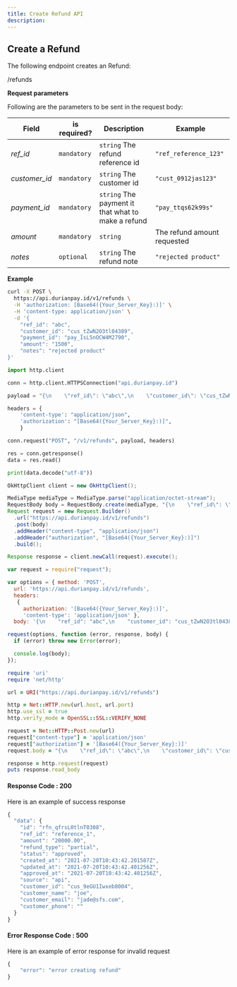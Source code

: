 ```yaml
---
title: Create Refund API
description:
---
```


<div class = 'right-component'></div>

<div class = 'left-side'>


## Create a Refund

The following endpoint creates an Refund:

<url post = ""><div class = "ib">/refunds</div></url>

</div>

<div class = 'full-side'>

<div class = 'left-side'>

**Request parameters**

Following are the parameters to be sent in the request body:

| Field |	is required? |	Description |	Example |
| ----- | -------------- | ------------- | ------- |
| _ref_id_ |	`mandatory` |	`string` The refund reference id |	`"ref_reference_123"` |
| _customer_id_ |	`mandatory` |	`string` The customer id |	`"cust_0912jas123"` |
| _payment_id_ |	`mandatory` |	`string` The payment it that what to make a refund |	`"pay_ttqs62k99s"` |
| _amount_ |	`mandatory` |	`string` | The refund amount requested |	`"10000"` or `"10000.23"` for amount with decimal value |
| _notes_ |	`optional` |	`string` The refund note |	`"rejected product"` |

</div>

<div class = 'right-code'>

**Example**

<MultiCodeBlock>

```bash
curl -X POST \
  https://api.durianpay.id/v1/refunds \
  -H 'authorization: [Base64({Your_Server_Key}:)]' \
  -H 'content-type: application/json' \
  -d '{
    "ref_id": "abc",
    "customer_id": "cus_tZwN2O3tl04389",
    "payment_id": "pay_IsL5nOCW4M2790",
    "amount": "1500",
    "notes": "rejected product"
}'
```

```python
import http.client

conn = http.client.HTTPSConnection("api.durianpay.id")

payload = "{\n    \"ref_id\": \"abc\",\n    \"customer_id\": \"cus_tZwN2O3tl04389\",\n    \"payment_id\": \"pay_IsL5nOCW4M2790\",\n    \"amount\": \"1500\",\n    \"notes\": \"rejected product\"\n}"

headers = {
    'content-type': "application/json",
    'authorization': "[Base64({Your_Server_Key}:)]",
    }

conn.request("POST", "/v1/refunds", payload, headers)

res = conn.getresponse()
data = res.read()

print(data.decode("utf-8"))
```

```java
OkHttpClient client = new OkHttpClient();

MediaType mediaType = MediaType.parse("application/octet-stream");
RequestBody body = RequestBody.create(mediaType, "{\n    \"ref_id\": \"abc\",\n    \"customer_id\": \"cus_tZwN2O3tl04389\",\n    \"payment_id\": \"pay_IsL5nOCW4M2790\",\n    \"amount\": \"1500\",\n    \"notes\": \"rejected product\"\n}");
Request request = new Request.Builder()
  .url("https://api.durianpay.id/v1/refunds")
  .post(body)
  .addHeader("content-type", "application/json")
  .addHeader("authorization", "[Base64({Your_Server_Key}:)]")
  .build();

Response response = client.newCall(request).execute();
```

```js
var request = require("request");

var options = { method: 'POST',
  url: 'https://api.durianpay.id/v1/refunds',
  headers: 
   { 
     authorization: '[Base64({Your_Server_Key}:)]',
     'content-type': 'application/json' },
  body: '{\n    "ref_id": "abc",\n    "customer_id": "cus_tZwN2O3tl04389",\n    "payment_id": "pay_IsL5nOCW4M2790",\n    "amount": "1500",\n    "notes": "rejected product"\n}' };

request(options, function (error, response, body) {
  if (error) throw new Error(error);

  console.log(body);
});
```

```ruby
require 'uri'
require 'net/http'

url = URI("https://api.durianpay.id/v1/refunds")

http = Net::HTTP.new(url.host, url.port)
http.use_ssl = true
http.verify_mode = OpenSSL::SSL::VERIFY_NONE

request = Net::HTTP::Post.new(url)
request["content-type"] = 'application/json'
request["authorization"] = '[Base64({Your_Server_Key}:)]'
request.body = "{\n    \"ref_id\": \"abc\",\n    \"customer_id\": \"cus_tZwN2O3tl04389\",\n    \"payment_id\": \"pay_IsL5nOCW4M2790\",\n    \"amount\": \"1500\",\n    \"notes\": \"rejected product\"\n}"

response = http.request(request)
puts response.read_body
```

</MultiCodeBlock>

</div>

</div>

<div class = 'right-code ml-60'>

#### Response Code : 200 
Here is an example of success response

```js
{
  "data": {
    "id": "rfn_qfrsL0tlnT0308",
    "ref_id": "reference_1",
    "amount": "20000.00",
    "refund_type": "partial",
    "status": "approved",
    "created_at": "2021-07-20T10:43:42.201587Z",
    "updated_at": "2021-07-20T10:43:42.401256Z",
    "approved_at": "2021-07-20T10:43:42.401256Z",
    "source": "api",
    "customer_id": "cus_9eGU1Iwxeb8004",
    "customer_name": "joe",
    "customer_email": "jade@sfs.com",
    "customer_phone": ""
  }
}
```

#### Error Response Code : 500
Here is an example of error response for invalid request

```js
{
    "error": "error creating refund"
}
```

</div>